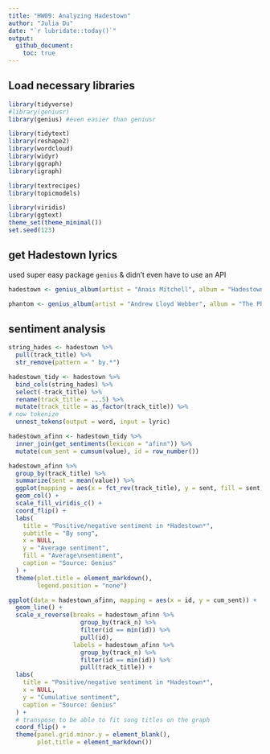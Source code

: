 ```yaml
---
title: "HW09: Analyzing Hadestown"
author: "Julia Du"
date: "`r lubridate::today()`"
output: 
  github_document:
    toc: true
---
```


## Load necessary libraries

```r
library(tidyverse)
#library(geniusr)
library(genius) #even easier than geniusr

library(tidytext)
library(reshape2)
library(wordcloud)
library(widyr)
library(ggraph)
library(igraph)

library(textrecipes)
library(topicmodels)

library(viridis)
library(ggtext)
theme_set(theme_minimal())
set.seed(123)

```

## get Hadestown lyrics

used super easy package `genius` & didn't even have to use an API

```r
hadestown <- genius_album(artist = "Anais Mitchell", album = "Hadestown (Original Broadway Cast Recording)")

phantom <- genius_album(artist = "Andrew Lloyd Webber", album = "The Phantom of the Opera (Original London Cast Recording)")

```

## sentiment analysis

```r
string_hades <- hadestown %>%  
  pull(track_title) %>%
  str_remove(pattern = " by.*")

hadestown_tidy <- hadestown %>%
  bind_cols(string_hades) %>%
  select(-track_title) %>%
  rename(track_title = ...5) %>%
  mutate(track_title = as_factor(track_title)) %>%
# now tokenize
  unnest_tokens(output = word, input = lyric)

hadestown_afinn <- hadestown_tidy %>%
  inner_join(get_sentiments(lexicon = "afinn")) %>%
  mutate(cum_sent = cumsum(value), id = row_number())

hadestown_afinn %>%
  group_by(track_title) %>%
  summarize(sent = mean(value)) %>%
  ggplot(mapping = aes(x = fct_rev(track_title), y = sent, fill = sent)) +
  geom_col() +
  scale_fill_viridis_c() +
  coord_flip() +
  labs(
    title = "Positive/negative sentiment in *Hadestown*",
    subtitle = "By song",
    x = NULL,
    y = "Average sentiment",
    fill = "Average\nsentiment",
    caption = "Source: Genius"
  ) +
  theme(plot.title = element_markdown(),
        legend.position = "none")
```

```r
ggplot(data = hadestown_afinn, mapping = aes(x = id, y = cum_sent)) +
  geom_line() +
  scale_x_reverse(breaks = hadestown_afinn %>%
                    group_by(track_n) %>%
                    filter(id == min(id)) %>%
                    pull(id),
                  labels = hadestown_afinn %>%
                    group_by(track_n) %>%
                    filter(id == min(id)) %>%
                    pull(track_title)) +
  labs(
    title = "Positive/negative sentiment in *Hadestown*",
    x = NULL,
    y = "Cumulative sentiment",
    caption = "Source: Genius"
  ) +
  # transpose to be able to fit song titles on the graph
  coord_flip() +
  theme(panel.grid.minor.y = element_blank(),
        plot.title = element_markdown())
```
